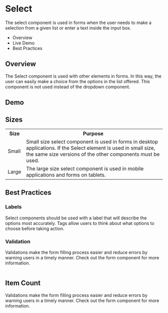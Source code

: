 <div class="main">
  <div class="title-wrapper">
    <h1 class="title">Select</h1>
  </div>
  <div class="content">
    <div class="intro">
      <p>
        The select component is used in forms when the user needs to make a selection from a given list or enter
        a text inside the input box.
      </p>
      <ul>
        <li>Overview</li>
        <li>Live Demo</li>
        <li>Best Practices</li>
      </ul>
    </div>
    <h2>Overview</h2>
    <p>
      The Select component is used with other elements in forms. In this way, the user can easily make a choice
      from the options in the list offered. This component is not used instead of the dropdown component.
    </p>
    <div class="demo">
      <h2>Demo</h2>
      <logo-playground
        path="example/logo/select-sample/select-showcase/select-showcase.component"
        context='{"title": "Select Demo", "button": true}'
        height="400px">
      </logo-playground>
    </div>
    <h2>Sizes</h2>
    <table>
      <tr>
        <th>Size</th>
        <th>Purpose</th>
      </tr>
      <tr>
        <td>Small</td>
        <td>
          Small size select component is used in forms in desktop applications. If the Select element is used in
          small size, the same size versions of the other components must be used.
        </td>
      </tr>
      <tr>
        <td>Large</td>
        <td>
          The large size select component is used in mobile applications and forms on tablets.
        </td>
      </tr>
    </table>
    <h2>Best Practices</h2>
    <h3>Labels</h3>
    <p>
      Select components should be used with a label that will describe the options most accurately.
      Tags allow users to think about what options to choose before taking action.
    </p>
    <h3>Validation</h3>
    <p>
      Validations make the form filling process easier and reduce errors by warning users in a timely manner.
      Check out the form component for more information.
    </p>
    <img src="../assets/img/docks_datepicker_select.png" alt=""/>
    <h2>Item Count</h2>
    <p>Validations make the form filling process easier and reduce errors by warning users in a timely manner.
      Check out the form component for more information.</p>
  </div>
</div>
